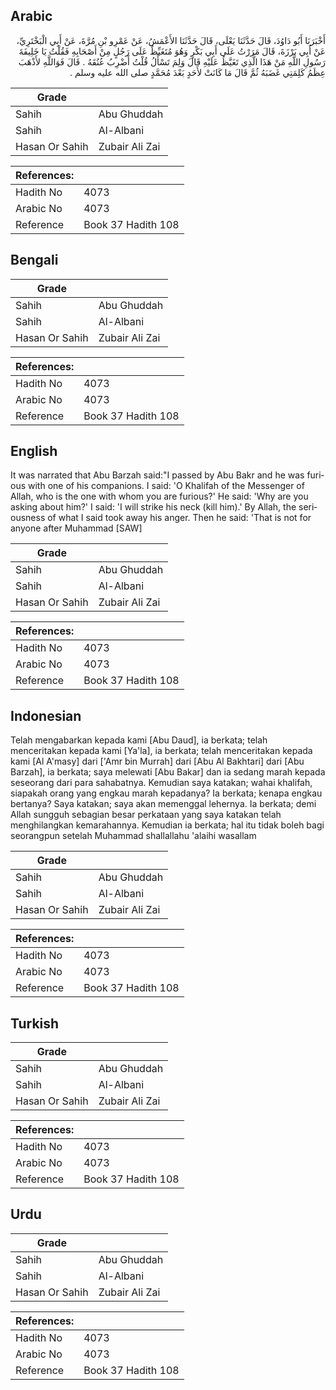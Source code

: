 ## Arabic


<div dir="rtl" lang="ar" style={{fontSize:'larger',backgroundColor:'#f8f9fa',padding:20}}>
أَخْبَرَنَا أَبُو دَاوُدَ، قَالَ حَدَّثَنَا يَعْلَى، قَالَ حَدَّثَنَا الأَعْمَشُ، عَنْ عَمْرِو بْنِ مُرَّةَ، عَنْ أَبِي الْبَخْتَرِيِّ، عَنْ أَبِي بَرْزَةَ، قَالَ مَرَرْتُ عَلَى أَبِي بَكْرٍ وَهُوَ مُتَغَيِّظٌ عَلَى رَجُلٍ مِنْ أَصْحَابِهِ فَقُلْتُ يَا خَلِيفَةَ رَسُولِ اللَّهِ مَنْ هَذَا الَّذِي تَغَيَّظُ عَلَيْهِ قَالَ وَلِمَ تَسْأَلُ قُلْتُ أَضْرِبُ عُنُقَهُ ‏.‏ قَالَ فَوَاللَّهِ لأَذْهَبَ عِظَمُ كَلِمَتِي غَضَبَهُ ثُمَّ قَالَ مَا كَانَتْ لأَحَدٍ بَعْدَ مُحَمَّدٍ صلى الله عليه وسلم ‏.‏
</div>
<div style={{backgroundColor:'#f8f9fa',padding:20, marginBottom: 10}}><table> <thead> <tr> <th>Grade</th> <th></th> </tr> </thead> <tbody> <tr><td>Sahih</td><td>Abu Ghuddah</td></tr><tr><td>Sahih</td><td>Al-Albani</td></tr><tr><td>Hasan Or Sahih</td><td>Zubair Ali Zai</td></tr></tbody></table><table> <thead> <tr> <th>References:</th> <th></th> </tr> </thead> <tbody><tr><td>Hadith No</td><td>4073</td></tr><tr><td>Arabic No</td><td>4073</td></tr><tr><td>Reference</td><td>Book 37 Hadith 108</td></tr></tbody></table></div>

## Bengali


<div dir="ltr" lang="bn" style={{fontSize:'larger',backgroundColor:'#f8f9fa',padding:20}}>

</div>
<div style={{backgroundColor:'#f8f9fa',padding:20, marginBottom: 10}}><table> <thead> <tr> <th>Grade</th> <th></th> </tr> </thead> <tbody> <tr><td>Sahih</td><td>Abu Ghuddah</td></tr><tr><td>Sahih</td><td>Al-Albani</td></tr><tr><td>Hasan Or Sahih</td><td>Zubair Ali Zai</td></tr></tbody></table><table> <thead> <tr> <th>References:</th> <th></th> </tr> </thead> <tbody><tr><td>Hadith No</td><td>4073</td></tr><tr><td>Arabic No</td><td>4073</td></tr><tr><td>Reference</td><td>Book 37 Hadith 108</td></tr></tbody></table></div>

## English


<div dir="ltr" lang="en" style={{fontSize:'larger',backgroundColor:'#f8f9fa',padding:20}}>
It was narrated that Abu Barzah said:"I passed by Abu Bakr and he was furious with one of his companions. I said: 'O Khalifah of the Messenger of Allah, who is the one with whom you are furious?' He said: 'Why are you asking about him?' I said: 'I will strike his neck (kill him).' By Allah, the seriousness of what I said took away his anger. Then he said: 'That is not for anyone after Muhammad [SAW]
</div>
<div style={{backgroundColor:'#f8f9fa',padding:20, marginBottom: 10}}><table> <thead> <tr> <th>Grade</th> <th></th> </tr> </thead> <tbody> <tr><td>Sahih</td><td>Abu Ghuddah</td></tr><tr><td>Sahih</td><td>Al-Albani</td></tr><tr><td>Hasan Or Sahih</td><td>Zubair Ali Zai</td></tr></tbody></table><table> <thead> <tr> <th>References:</th> <th></th> </tr> </thead> <tbody><tr><td>Hadith No</td><td>4073</td></tr><tr><td>Arabic No</td><td>4073</td></tr><tr><td>Reference</td><td>Book 37 Hadith 108</td></tr></tbody></table></div>

## Indonesian


<div dir="ltr" lang="id" style={{fontSize:'larger',backgroundColor:'#f8f9fa',padding:20}}>
Telah mengabarkan kepada kami [Abu Daud], ia berkata; telah menceritakan kepada kami [Ya'la], ia berkata; telah menceritakan kepada kami [Al A'masy] dari ['Amr bin Murrah] dari [Abu Al Bakhtari] dari [Abu Barzah], ia berkata; saya melewati [Abu Bakar] dan ia sedang marah kepada seseorang dari para sahabatnya. Kemudian saya katakan; wahai khalifah, siapakah orang yang engkau marah kepadanya? Ia berkata; kenapa engkau bertanya? Saya katakan; saya akan memenggal lehernya. Ia berkata; demi Allah sungguh sebagian besar perkataan yang saya katakan telah menghilangkan kemarahannya. Kemudian ia berkata; hal itu tidak boleh bagi seorangpun setelah Muhammad shallallahu 'alaihi wasallam
</div>
<div style={{backgroundColor:'#f8f9fa',padding:20, marginBottom: 10}}><table> <thead> <tr> <th>Grade</th> <th></th> </tr> </thead> <tbody> <tr><td>Sahih</td><td>Abu Ghuddah</td></tr><tr><td>Sahih</td><td>Al-Albani</td></tr><tr><td>Hasan Or Sahih</td><td>Zubair Ali Zai</td></tr></tbody></table><table> <thead> <tr> <th>References:</th> <th></th> </tr> </thead> <tbody><tr><td>Hadith No</td><td>4073</td></tr><tr><td>Arabic No</td><td>4073</td></tr><tr><td>Reference</td><td>Book 37 Hadith 108</td></tr></tbody></table></div>

## Turkish


<div dir="ltr" lang="tr" style={{fontSize:'larger',backgroundColor:'#f8f9fa',padding:20}}>

</div>
<div style={{backgroundColor:'#f8f9fa',padding:20, marginBottom: 10}}><table> <thead> <tr> <th>Grade</th> <th></th> </tr> </thead> <tbody> <tr><td>Sahih</td><td>Abu Ghuddah</td></tr><tr><td>Sahih</td><td>Al-Albani</td></tr><tr><td>Hasan Or Sahih</td><td>Zubair Ali Zai</td></tr></tbody></table><table> <thead> <tr> <th>References:</th> <th></th> </tr> </thead> <tbody><tr><td>Hadith No</td><td>4073</td></tr><tr><td>Arabic No</td><td>4073</td></tr><tr><td>Reference</td><td>Book 37 Hadith 108</td></tr></tbody></table></div>

## Urdu


<div dir="rtl" lang="ur" style={{fontSize:'larger',backgroundColor:'#f8f9fa',padding:20}}>

</div>
<div style={{backgroundColor:'#f8f9fa',padding:20, marginBottom: 10}}><table> <thead> <tr> <th>Grade</th> <th></th> </tr> </thead> <tbody> <tr><td>Sahih</td><td>Abu Ghuddah</td></tr><tr><td>Sahih</td><td>Al-Albani</td></tr><tr><td>Hasan Or Sahih</td><td>Zubair Ali Zai</td></tr></tbody></table><table> <thead> <tr> <th>References:</th> <th></th> </tr> </thead> <tbody><tr><td>Hadith No</td><td>4073</td></tr><tr><td>Arabic No</td><td>4073</td></tr><tr><td>Reference</td><td>Book 37 Hadith 108</td></tr></tbody></table></div>